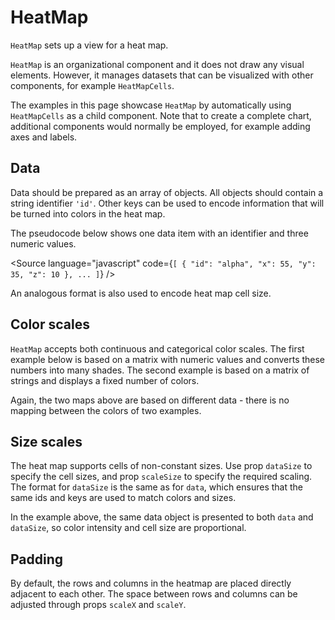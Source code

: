 
# HeatMap

<Meta of={HeatMapStories} />

`HeatMap` sets up a view for a heat map.

<ArgTypes of={HeatMapStories} />

`HeatMap` is an organizational component and it does not draw any visual elements.
However, it manages datasets that can be visualized with other components, for example `HeatMapCells`.

The examples in this page showcase `HeatMap` by automatically using `HeatMapCells` as a child component.
Note that to create a complete chart, additional components would normally be employed, for example adding axes and labels.

## Data

Data should be prepared as an array of objects. All objects should contain a string identifier `'id'`.
Other keys can be used to encode information that will be turned into colors in the heat map.

The pseudocode below shows one data item with an identifier and three numeric values.

<Source
    language="javascript"
    code={`
  [
  {
   "id": "alpha",
   "x": 55,
   "y": 35,
   "z": 10
  },
  ...
  ]
  `}
/>

An analogous format is also used to encode heat map cell size.

## Color scales

`HeatMap` accepts both continuous and categorical color scales.
The first example below is based on a matrix with numeric values and converts these numbers into many shades.
The second example is based on a matrix of strings and displays a fixed number of colors.

<Canvas of={HeatMapStories.Default} />
<Canvas of={HeatMapStories.Categorical} />

Again, the two maps above are based on different data - there is no mapping between the colors of two examples.

## Size scales

The heat map supports cells of non-constant sizes. Use prop `dataSize` to specify the cell sizes, and prop `scaleSize` to specify the required scaling.
The format for `dataSize` is the same as for `data`, which ensures that the same ids and keys are used to match colors and sizes.

<Canvas of={HeatMapStories.Size} />

In the example above, the same data object is presented to both `data` and `dataSize`, so color intensity and cell size are proportional.

## Padding

By default, the rows and columns in the heatmap are placed directly adjacent to each other.
The space between rows and columns can be adjusted through props `scaleX` and `scaleY`.

<Canvas of={HeatMapStories.Padding} />
